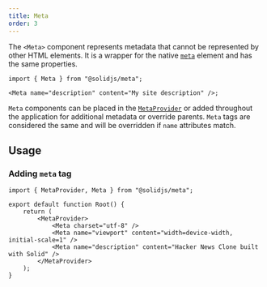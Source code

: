 ```yaml
---
title: Meta
order: 3
---
```


The `<Meta>` component represents metadata that cannot be represented by other HTML elements.
It is a wrapper for the native [`meta`](https://developer.mozilla.org/en-US/docs/Web/HTML/Element/meta) element and has the same properties.

```tsx twoslash
import { Meta } from "@solidjs/meta";

<Meta name="description" content="My site description" />;
```

`Meta` components can be placed in the [`MetaProvider`](/solid-meta/reference/meta/metaprovider) or added throughout the application for additional metadata or override parents.
`Meta` tags are considered the same and will be overridden if `name` attributes match.

## Usage

### Adding `meta` tag

```tsx twoslash {6-8}
import { MetaProvider, Meta } from "@solidjs/meta";

export default function Root() {
	return (
		<MetaProvider>
			<Meta charset="utf-8" />
			<Meta name="viewport" content="width=device-width, initial-scale=1" />
			<Meta name="description" content="Hacker News Clone built with Solid" />
		</MetaProvider>
	);
}
```
